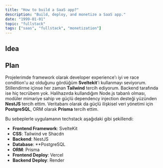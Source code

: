 ```yaml
---
title: "How to build a SaaS app?"
description: "Build, deploy, and monetize a SaaS app."
date: "1999-01-01"
topic: "fullstack"
tags: ["saas", "fullstack", "monetization"]
---
```


## Idea


## Plan

Projelerimde framework olarak developer experience'ı iyi ve race condition'u az olduğunu gördüğüm
**Sveltekit**'i kullanmayı seviyorum. Stillendirme içinse her zaman **Tailwind** tercih ediyorum.
Backend tarafında ise hiç tecrübem yok. Halihazırda kullandığım Node.js tabanlı olması, modüler
mimariye sahip ve güçlü dependency injection desteği yüzünden **NestJS** tercih ettim. Veritabanı
olarak da güçlü ilişkisel veri yönetimi için **PostgreSQL**, ORM olarak **Prisma** tercih ettim.

Bu sebeplerle uygulamanın techstack aşağıdaki gibi şekillendi:

- **Frontend Framework**: SvelteKit
- **CSS**: Tailwind ve Shacdn
- **Backend**: NestJS
- **Database**: **PostgreSQL
- **ORM**: Prisma
- **Frontend Deploy**: Vercel
- **Backend Deploy**: Render

<Table
  columns={["Category", "Tech"]}
  data={[
    ["Frontend Framework", "SvelteKit"],
    ["CSS", "Tailwind"],
    ["Backend", "NestJs"],
    ["Database", "PostgreSQL"],
    ["ORM", "Prisma"],
    ["Frontend Deploy", "Vercel"],
    ["Backend Deploy", "Render"]
  ]}
/>